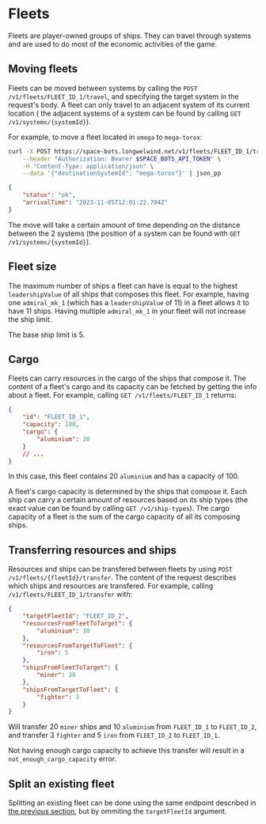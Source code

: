 # Fleets

Fleets are player-owned groups of ships. They can travel through systems and are used to do most of the
economic activities of the game.

## Moving fleets

Fleets can be moved between systems by calling the `POST /v1/fleets/FLEET_ID_1/travel`, and specifying the
target system in the request's body. A fleet can only travel to an adjacent system of its current location (
the adjacent systems of a system can be found by calling `GET /v1/systems/{systemId}`).

For example, to move a fleet located in `omega` to `mega-torox`:

```sh
curl -X POST https://space-bots.longwelwind.net/v1/fleets/FLEET_ID_1/travel \
    --header "Authorization: Bearer $SPACE_BOTS_API_TOKEN" \
    -H "Content-Type: application/json" \
    --data '{"destinationSystemId": "mega-torox"}' | json_pp
```

```json
{
    "status": "ok",
    "arrivalTime": "2023-11-05T12:01:22.794Z"
}
```

The move will take a certain amount of time depending on the distance between the 2 systems (the position of a
system can be found with `GET /v1/systems/{systemId}`).

## Fleet size

The maximum number of ships a fleet can have is equal to the highest `leadershipValue` of all ships that composes
this fleet.
For example, having one `admiral_mk_1` (which has a `leadershipValue` of 11) in a fleet allows it to have 11 ships.
Having multiple `admiral_mk_1` in your fleet will not increase the ship limit.

The base ship limit is 5.

## Cargo

Fleets can carry resources in the cargo of the ships that compose it. The content of a fleet's cargo and its capacity
can be fetched by getting the info about a fleet. For example, calling `GET /v1/fleets/FLEET_ID_1` returns:

```json
{
    "id": "FLEET_ID_1",
    "capacity": 100,
    "cargo": {
        "aluminium": 20
    }
    // ...
}
```

In this case, this fleet contains 20 `aluminium` and has a capacity of 100.

A fleet's cargo capacity is determined by the ships that compose it. Each ship can carry a certain amount
of resources based on its ship types (the exact value can be found by calling `GET /v1/ship-types`). The cargo
capacity of a fleet is the sum of the cargo capacity of all its composing ships.

## Transferring resources and ships

Resources and ships can be transfered between fleets by using `POST /v1/fleets/{fleetId}/transfer`.
The content of the request describes which ships and resources are transfered.
For example, calling `/v1/fleets/FLEET_ID_1/transfer` with:

```json
{
    "targetFleetId": "FLEET_ID_2",
    "resourcesFromFleetToTarget": {
        "aluminium": 10
    },
    "resourcesFromTargetToFleet": {
        "iron": 5
    },
    "shipsFromFleetToTarget": {
        "miner": 20
    },
    "shipsFromTargetToFleet": {
        "fighter": 3
    }
}
```

Will transfer 20 `miner` ships and 10 `aluminium` from `FLEET_ID_1` to `FLEET_ID_2`,
and transfer 3 `fighter` and 5 `iron` from `FLEET_ID_2` to `FLEET_ID_1`.

Not having enough cargo capacity to achieve this transfer will result in a `not_enough_cargo_capacity` error.

## Split an existing fleet

Splitting an existing fleet can be done using the same endpoint
described in [the previous section](#transferring-resources-and-ships), but by ommiting
the `targetFleetId` argument.
